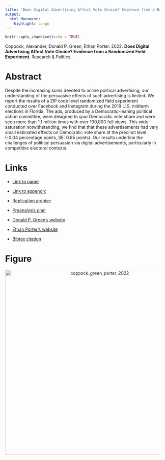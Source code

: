 ```yaml
---
title: 'Does Digital Advertising Affect Vote Choice? Evidence from a Randomized Field Experiment'
output:
  html_document:
    highlight: tango
---
```


```r
knitr::opts_chunk$set(echo = TRUE)
```

Coppock, Alexander, Donald P. Green, Ethan Porter. 2022. <b>Does Digital Advertising Affect Vote Choice? Evidence from a Randomized Field Experiment</b>. Research \& Politics.

# Abstract
Despite the increasing sums devoted to online political advertising, our understanding of the persuasive effects of such advertising is limited. We report the results of a ZIP code level randomized field experiment conducted over Facebook and Instagram during the 2018 U.S. midterm elections in Florida. The ads, produced by a Democratic-leaning political action committee, were designed to spur Democratic vote share and were seen more than 1.1 million times with over 100,000 full views. This wide saturation notwithstanding, we find that that these advertisements had very small estimated effects on Democratic vote share at the precinct level (-0.04 percentage points, SE: 0.85 points). Our results underline the challenges of political persuasion via digital advertisements, particularly in competitive electoral contexts.

# Links
 - <a href='coppock_green_porter_2022.pdf' target='_blank'>Link to paper</a>
 - <a href='coppock_green_porter_2022_appendix.pdf'target='_blank'>Link to appendix</a>
 - <a href='https://doi.org/10.7910/DVN/UH2NQW'target='_blank'>Replication archive</a>
 - <a href='https://osf.io/ch4ms'target='_blank'>Preanalysis plan</a>

 - <a href= 'http://www.donaldgreen.com/' target='_blank'>Donald P. Green's website</a>
 - <a href= 'http://www.ethanporter.com' target='_blank'>Ethan Porter's website</a>
 - <a href='coppock_green_porter_2022.txt'target='_blank'>Bibtex citation</a>

# Figure
<center><img src="display_figures/coppock_green_porter_2022_display.png" alt="coppock_green_porter_2022" width="600"></center>